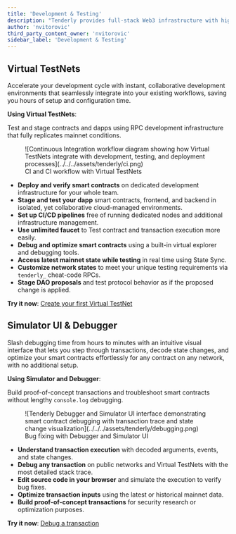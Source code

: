 ```yaml
---
title: 'Development & Testing'
description: "Tenderly provides full-stack Web3 infrastructure with high-performance Node RPC, mainnet-like development environments, intuitive development and simulation tools, and real-time monitoring for building and scaling secure blockchain applications"
author: 'nvitorovic'
third_party_content_owner: 'nvitorovic'
sidebar_label: 'Development & Testing'
---
```


## Virtual TestNets

Accelerate your development cycle with instant, collaborative development environments that seamlessly integrate into your existing workflows, saving you hours of setup and configuration time.

**Using Virtual TestNets**:

Test and stage contracts and dapps using RPC development infrastructure that fully replicates mainnet conditions.

<figure>
  ![Continuous Integration workflow diagram showing how Virtual TestNets integrate with development, testing, and deployment processes](../../../assets/tenderly/ci.png)
  <figcaption>CI and CI workflow with Virtual TestNets</figcaption>
</figure>

- **Deploy and verify smart contracts** on dedicated development infrastructure for your whole team.
- **Stage and test your dapp** smart contracts, frontend, and backend in isolated, yet collaborative cloud-managed environments.
- **Set up CI/CD pipelines** free of running dedicated nodes and additional infrastructure management.
- **Use unlimited faucet** to Test contract and transaction execution more easily.
- **Debug and optimize smart contracts** using a built-in virtual explorer and debugging tools.
- **Access latest mainnet state while testing** in real time using State Sync.
- **Customize network states** to meet your unique testing requirements via `tenderly_` cheat-code RPCs.
- **Stage DAO proposals** and test protocol behavior as if the proposed change is applied.

**Try it now**: [Create your first Virtual TestNet](https://docs.tenderly.co/virtual-testnets/quickstart?mtm_campaign=ext-docs&mtm_kwd=arbitrum)

## Simulator UI & Debugger

Slash debugging time from hours to minutes with an intuitive visual interface that lets you step through transactions, decode state changes, and optimize your smart contracts effortlessly for any contract on any network, with no additional setup.

**Using Simulator and Debugger**:

Build proof-of-concept transactions and troubleshoot smart contracts without lengthy `console.log` debugging.

<figure>
  ![Tenderly Debugger and Simulator UI interface demonstrating smart contract debugging with transaction trace and state change visualization](../../../assets/tenderly/debugging.png)
  <figcaption>Bug fixing with Debugger and Simulator UI </figcaption>
</figure>

- **Understand transaction execution** with decoded arguments, events, and state changes.
- **Debug any transaction** on public networks and Virtual TestNets with the most detailed stack trace.
- **Edit source code in your browser** and simulate the execution to verify bug fixes.
- **Optimize transaction inputs** using the latest or historical mainnet data.
- **Build proof-of-concept transactions** for security research or optimization purposes.

**Try it now**: [Debug a transaction](https://docs.tenderly.co/simulator-ui/using-simulation-ui?mtm_campaign=ext-docs&mtm_kwd=arbitrum)